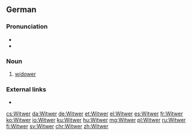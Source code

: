==German==

===Pronunciation===
* {{IPA|[ˈvɪtvɐ]|lang=de}}
* {{audio|De-Witwer.ogg|Audio|lang=de}}

===Noun===
{{de-noun|m|Witwers|Witwer}}

# [[widower]]

===External links===
* {{R:Duden}}

[[cs:Witwer]]
[[da:Witwer]]
[[de:Witwer]]
[[et:Witwer]]
[[el:Witwer]]
[[es:Witwer]]
[[fr:Witwer]]
[[ko:Witwer]]
[[io:Witwer]]
[[ku:Witwer]]
[[hu:Witwer]]
[[mg:Witwer]]
[[pl:Witwer]]
[[ru:Witwer]]
[[fi:Witwer]]
[[sv:Witwer]]
[[chr:Witwer]]
[[zh:Witwer]]